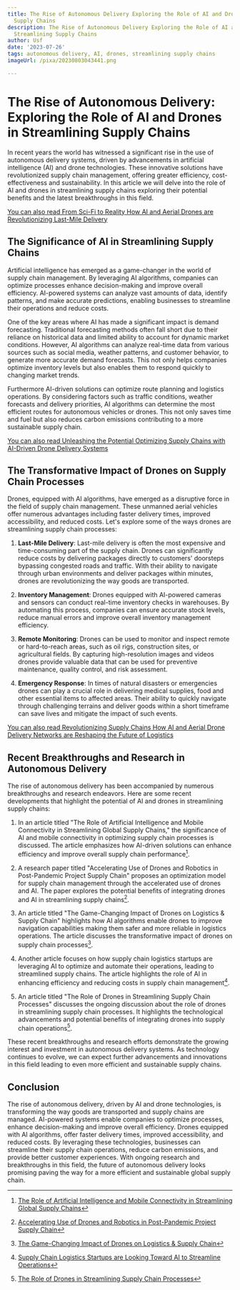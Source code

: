 ```yaml
---
title: The Rise of Autonomous Delivery Exploring the Role of AI and Drones in Streamlining
  Supply Chains
description: The Rise of Autonomous Delivery Exploring the Role of AI and Drones in
  Streamlining Supply Chains
author: Usf
date: '2023-07-26'
tags: autonomous delivery, AI, drones, streamlining supply chains
imageUrl: /pixa/20230803043441.png

---
```

# The Rise of Autonomous Delivery: Exploring the Role of AI and Drones in Streamlining Supply Chains

In recent years the world has witnessed  a significant rise in the use of autonomous delivery systems, driven by advancements in artificial intelligence (AI) and drone technologies. These innovative solutions have revolutionized supply chain management, offering greater efficiency, cost-effectiveness  and  sustainability. In this article we will delve  into the role of AI and drones  in streamlining supply chains exploring their potential benefits and the latest breakthroughs in this field.

[You can  also read From Sci-Fi to Reality How  AI and Aerial Drones are Revolutionizing  Last-Mile Delivery](From%20Sci-Fi%20to%20Reality%20How%20AI%20and%20Aerial%20Drones%20are%20Revolutionizing%20Last-Mile%20Delivery)


## The Significance of AI in Streamlining Supply Chains

Artificial intelligence has emerged as a game-changer in the world  of  supply chain management. By leveraging  AI algorithms, companies can optimize processes  enhance decision-making and improve overall  efficiency. AI-powered systems can analyze vast amounts of data, identify patterns, and  make accurate predictions, enabling businesses to streamline their operations and reduce costs.

One of the key areas where AI has  made a  significant impact is  demand forecasting. Traditional forecasting methods often fall short due to their reliance on historical data and limited ability to account for dynamic market conditions. However, AI  algorithms can analyze  real-time data from various sources such  as  social media, weather  patterns, and customer behavior, to generate more accurate demand forecasts. This not only helps companies optimize inventory levels but also enables them to respond quickly to changing market trends.

Furthermore AI-driven solutions can optimize route  planning and logistics operations. By  considering factors such as traffic conditions, weather forecasts and  delivery  priorities, AI algorithms can determine the most  efficient routes for  autonomous vehicles or drones. This not only saves time and fuel but  also reduces  carbon emissions contributing to a more  sustainable supply chain.

[You can also read Unleashing the  Potential Optimizing Supply Chains with AI-Driven Drone  Delivery Systems](Unleashing%20the%20Potential%20Optimizing%20Supply%20Chains%20with%20AI-Driven%20Drone%20Delivery%20Systems)


## The Transformative Impact of Drones  on Supply Chain Processes

Drones, equipped with AI  algorithms, have emerged as a disruptive  force in the field of supply chain management. These unmanned  aerial vehicles offer numerous advantages including faster delivery times,  improved accessibility, and reduced costs. Let's explore some  of the ways drones are streamlining supply chain processes:

1. **Last-Mile Delivery**: Last-mile delivery is often the most expensive and time-consuming part of the supply chain. Drones can significantly reduce costs by delivering packages directly to customers' doorsteps bypassing congested roads and traffic. With their ability to navigate through urban environments and deliver  packages  within  minutes, drones are revolutionizing the  way goods are  transported.

2.  **Inventory Management**: Drones equipped  with AI-powered cameras and sensors can conduct real-time  inventory checks in warehouses. By automating this process, companies can ensure accurate stock levels, reduce  manual errors and improve overall inventory  management efficiency.

3. **Remote Monitoring**: Drones can be used to monitor and inspect remote or hard-to-reach areas, such as oil rigs, construction sites, or agricultural fields. By capturing high-resolution images and videos  drones provide valuable data that can be used for preventive  maintenance, quality control, and risk assessment.

4. **Emergency Response**: In times of natural disasters or emergencies drones can play a crucial  role  in delivering medical  supplies, food and other essential items to affected areas. Their ability to quickly navigate  through challenging terrains and deliver  goods within a short timeframe can save lives and mitigate the  impact of such  events.

[You can also read Revolutionizing Supply Chains How AI and Aerial Drone Delivery Networks are Reshaping the Future of Logistics](Revolutionizing%20Supply%20Chains%20How%20AI%20and%20Aerial%20Drone%20Delivery%20Networks%20are%20Reshaping%20the%20Future%20of%20Logistics)


## Recent Breakthroughs and Research in  Autonomous Delivery

The rise of autonomous delivery has been accompanied by  numerous breakthroughs and research endeavors. Here are some recent developments that highlight the potential of AI and drones in streamlining supply chains:

1.  In an article titled  "The Role of Artificial Intelligence and  Mobile Connectivity in Streamlining Global Supply Chains," the significance of AI and mobile connectivity in optimizing supply  chain processes is discussed. The article emphasizes how AI-driven solutions can  enhance efficiency and improve overall supply chain performance[^1^].

2. A research paper titled "Accelerating Use of Drones and Robotics in Post-Pandemic Project Supply Chain" proposes an optimization model for supply chain  management  through the  accelerated use of drones and AI. The paper explores the potential benefits of integrating drones and AI in streamlining supply chains[^2^].

3. An article titled "The Game-Changing Impact of Drones on Logistics & Supply Chain"  highlights how AI algorithms enable drones to improve navigation capabilities  making them safer  and  more reliable in logistics operations. The article discusses the transformative impact of drones  on supply chain processes[^3^].

4. Another article focuses on how supply chain logistics startups are leveraging AI to optimize and automate their operations, leading to streamlined supply chains. The article highlights the role of AI in  enhancing efficiency and reducing costs  in supply chain management[^4^].

5. An article titled  "The  Role of Drones  in Streamlining Supply Chain Processes" discusses the  ongoing discussion about the role of drones in streamlining supply chain processes. It highlights the technological advancements and potential benefits of integrating drones into supply chain operations[^5^].

These recent breakthroughs and research  efforts demonstrate the growing interest and investment  in  autonomous delivery systems. As technology continues to evolve, we can expect further  advancements and innovations in this field leading to even more efficient and sustainable supply chains.

## Conclusion

The rise of autonomous delivery, driven by AI and drone technologies, is transforming the way goods are transported and supply chains are managed. AI-powered systems enable companies  to optimize processes,  enhance decision-making and improve overall efficiency. Drones equipped with AI algorithms, offer faster  delivery times, improved accessibility, and reduced costs.  By leveraging these  technologies, businesses can streamline their supply chain operations,  reduce  carbon emissions, and  provide better customer experiences. With ongoing research  and breakthroughs  in this field, the future of autonomous delivery looks promising paving the way for  a more efficient and sustainable global supply  chain.

[^1^]:  [The Role of Artificial Intelligence and Mobile Connectivity in Streamlining Global Supply Chains](https://fagenwasanni.com/news/the-role-of-artificial-intelligence-and-mobile-connectivity-in-streamlining-global-supply-chains/58977/)
[^2^]: [Accelerating Use of Drones and Robotics in Post-Pandemic Project Supply Chain](https://www.mdpi.com/2504-446X/7/5/313)
[^3^]: [The Game-Changing  Impact of Drones on  Logistics & Supply Chain](https://www.linkedin.com/pulse/game-changing-impact-drones-logistics-supply-chain-hanifee-holman)
[^4^]:  [Supply Chain  Logistics Startups are Looking Toward AI to Streamline Operations](https://www.aimltechbrief.com/index.php/bigdata/item/7532-supply-chain-logistics-startups-are-looking-toward-ai-to-streamline-operations)
[^5^]: [The Role of Drones in Streamlining Supply Chain Processes](https://ts2.space/en/the-role-of-drones-in-streamlining-supply-chain-processes/)